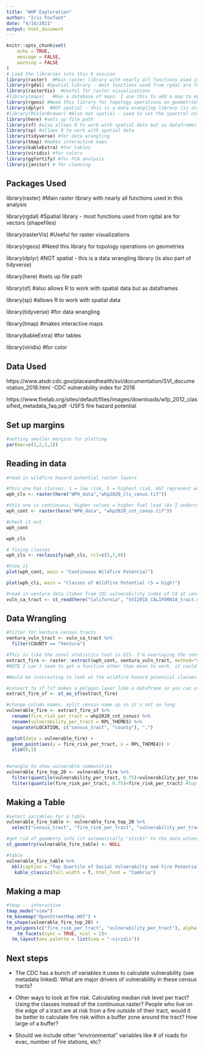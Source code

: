 ```yaml
---
title: "WHP Exploration"
author: "Iris Foxfoot"
date: "4/14/2021"
output: html_document
---
```


```r
knitr::opts_chunk$set(
	echo = TRUE,
	message = FALSE,
	warning = FALSE
)
# Load the libraries into this R session
library(raster)  #Main raster library with nearly all functions used in this analysis
library(rgdal) #Spatial library - most functions used from rgdal are for vectors (shapefiles)
library(rasterVis)  #Useful for raster visualizations
#library(maps)   #Has a database of maps. I use this to add a map to my raster to visualize land boundaries
library(rgeos) #Need this library for topology operations on geometries
library(dplyr)  #NOT spatial - this is a data wrangling library (is also part of tidyverse)
#library(RColorBrewer) #Also not spatial - used to set the spectral color scheme 
library(here) #sets up file path
library(sf) #also allows R to work with spatial data but as dataframes
library(sp) #allows R to work with spatial data
library(tidyverse) #for data wrangling
library(tmap) #makes interactive maps
library(kableExtra) #for tables
library(viridis) #for colors
library(ggfortify) #for PCA analysis
library(janitor) # for cleaning
```

## Packages Used

library(raster)  #Main raster library with nearly all functions used in this analysis

library(rgdal) #Spatial library - most functions used from rgdal are for vectors (shapefiles)

library(rasterVis)  #Useful for raster visualizations

library(rgeos) #Need this library for topology operations on geometries

library(dplyr)  #NOT spatial - this is a data wrangling
library (is also part of tidyverse)

library(here) #sets up file path

library(sf) #also allows R to work with spatial data but as dataframes

library(sp) #allows R to work with spatial data

library(tidyverse) #for data wrangling

library(tmap) #makes interactive maps

library(kableExtra) #for tables

library(viridis) #for color

## Data Used
https://www.atsdr.cdc.gov/placeandhealth/svi/documentation/SVI_documentation_2018.html
-CDC vulnerability index for 2018

https://www.firelab.org/sites/default/files/images/downloads/wfp_2012_classified_metadata_faq.pdf
-USFS fire hazard potential

## Set up margins
```r
#setting smaller margins for plotting
par(mar=c(2,2,1,1))
```

## Reading in data
```r
#read in wildfire hazard potential raster layers

#this one has classes. 1 = low risk, 5 = highest risk, 6&7 represent water/non burnable areas
wph_cls <- raster(here("WPH_data","whp2020_cls_conus.tif"))

#this one is continuous, higher values = higher fuel load (As I understand...)
wph_cont <- raster(here("WPH_data", "whp2020_cnt_conus.tif"))

#check it out
wph_cont

wph_cls

# fixing classes
wph_cls <- reclassify(wph_cls, rcl=c(5,7,0))

#View it
plot(wph_cont, main = "Continuous Wildfire Potential")

plot(wph_cls, main = "Classes of Wildfire Potential (5 = high)")
```

```r
#read in ventura data (taken from CDC vulnerability index of CA at census level)
vuln_ca_tract <- st_read(here("California", "SVI2018_CALIFORNIA_tract.shp"))
```

## Data Wrangling
```r
#filter for Ventura census tracts
ventura_vuln_tract <- vuln_ca_tract %>% 
  filter(COUNTY == "Ventura")
```

```r
#This is like the zonal statistics tool in GIS. I'm overlaying the census boundaries onto the raster of continuous fire risk and calculating the mean risk in each tract. It then appends it to the polygon layer, which is the census tracts of Ventura in this case.
extract_fire <- raster::extract(wph_cont, ventura_vuln_tract, method="simple", fun=mean, weights=TRUE, normalizeWeights=TRUE, sp = TRUE)
#NOTE I can't seem to get a function other than mean to work, it could have different results to calculate median risk per census tract...or some other statistic?

#Would be interesting to look at the wildfire hazard potential classes.
```

```r
#convert to sf (sf makes a polygon layer like a dataframe so you can use tidyverse commands on it)
extract_fire_sf <- st_as_sf(extract_fire)

#change column names, split census name up so it's not so long
vulnerable_fire <- extract_fire_sf %>% 
  rename(fire_risk_per_tract = whp2020_cnt_conus) %>% 
  rename(vulnerability_per_tract = RPL_THEMES) %>% 
  separate(LOCATION, c("census_tract", "county"), ",")

ggplot(data = vulnerable_fire) + 
  geom_point(aes(y = fire_risk_per_tract, x = RPL_THEME4)) +
  xlim(0,1)
  
```


```r
#wrangle to show vulnerable communities
vulnerable_fire_top_20 <- vulnerable_fire %>% 
  filter(quantile(vulnerability_per_tract, 0.75)<vulnerability_per_tract) %>% #top quantile of vulnerability
  filter(quantile(fire_risk_per_tract, 0.75)<fire_risk_per_tract) #top quantile of fire risk
```

## Making a Table
```r
#select variables for a table
vulnerable_fire_table <- vulnerable_fire_top_20 %>% 
  select("census_tract", "fire_risk_per_tract", "vulnerability_per_tract") 

#get rid of geometry info (it automatically "sticks" to the data unless you tell it not to)
st_geometry(vulnerable_fire_table) <- NULL

#table
vulnerable_fire_table %>% 
  kbl(caption = "Top Quartile of Social Vulnerabilty and Fire Potential by Census Tract") %>% 
   kable_classic(full_width = T, html_font = "Cambria")
```

## Making a map
```r
#tmap -- interactive
tmap_mode("view")
tm_basemap("OpenStreetMap.HOT") +
tm_shape(vulnerable_fire_top_20) +
tm_polygons(c("fire_risk_per_tract", "vulnerability_per_tract"), alpha = 0.5, id = "census_tract", palette = "seq", legend.reverse = T) +
    tm_facets(sync = TRUE, ncol = 2)+
  tm_layout(aes.palette = list(seq = "-viridis"))
```

## Next steps
- The CDC has a bunch of variables it uses to calculate vulnerability (see metadata linked). What are major drivers of vulnerability in these census tracts?

- Other ways to look at fire risk. Calculating median risk level per tract? Using the classes instead of the continuous raster? People who live on the edge of a tract are at risk from a fire outside of their tract, would it be better to calculate fire risk within a buffer zone around the tract? How large of a buffer?

- Should we include other "environmental" variables like # of roads for evac, number of fire stations, etc?
